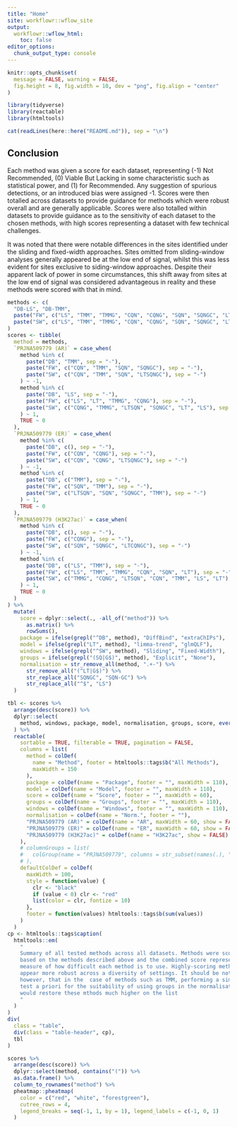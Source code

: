 ```yaml
---
title: "Home"
site: workflowr::wflow_site
output:
  workflowr::wflow_html:
    toc: false
editor_options:
  chunk_output_type: console
---
```


```r
knitr::opts_chunk$set(
  message = FALSE, warning = FALSE,
  fig.height = 8, fig.width = 10, dev = "png", fig.align = "center"
)
```

```r
library(tidyverse)
library(reactable)
library(htmltools)
```


```r
cat(readLines(here::here("README.md")), sep = "\n")
```


## Conclusion

Each method was given a score for each dataset, representing (-1) Not Recommended, (0) Viable But Lacking in some characteristic such as statistical power, and (1) for Recommended.
Any suggestion of spurious detections, or an introduced bias were assigned -1.
Scores were then totalled across datasets to provide guidance for methods which were robust overall and are generally applicable.
Scores were also totalled within datasets to provide guidance as to the sensitivity of each dataset to the chosen methods, with high scores representing a dataset with few technical challenges.

It was noted that there were notable differences in the sites identified under the sliding and fixed-width approaches.
Sites omitted from sliding-window analyses generally appeared be at the low end of signal, whilst this was less evident for sites exclusive to siding-window approaches.
Despite their apparent lack of power in some circumstances, this shift away from sites at the low end of signal was considered advantageous in reality and these methods were scored with that in mind.



```r
methods <- c(
  "DB-LS", "DB-TMM", 
  paste("FW", c("LS", "TMM", "TMMG", "CQN", "CQNG", "SQN", "SQNGC", "LT"), sep = "-"),
  paste("SW", c("LS", "TMM", "TMMG", "CQN", "CQNG", "SQN", "SQNGC", "LT", "LTSQN", "LTSQNGC"), sep = "-")
)
scores <- tibble(
  method = methods,
  `PRJNA509779 (AR)` = case_when(
    method %in% c(
      paste("DB", "TMM", sep = "-"), 
      paste("FW", c("CQN", "TMM", "SQN", "SQNGC"), sep = "-"),
      paste("SW", c("CQN", "TMM", "SQN", "LTSQNGC"), sep = "-")
    ) ~ -1,
    method %in% c(
      paste("DB", "LS", sep = "-"), 
      paste("FW", c("LS", "LT", "TMMG", "CQNG"), sep = "-"),
      paste("SW", c("CQNG", "TMMG", "LTSQN", "SQNGC", "LT", "LS"), sep = "-")
    ) ~ 1,
    TRUE ~ 0
  ),
  `PRJNA509779 (ER)` = case_when(
    method %in% c(
      paste("DB", c(), sep = "-"),
      paste("FW", c("CQN", "CQNG"), sep = "-"),
      paste("SW", c("CQN", "CQNG", "LTSQNGC"), sep = "-")
    ) ~ -1,
    method %in% c(
      paste("DB", c("TMM"), sep = "-"), 
      paste("FW", c("SQN", "TMM"), sep = "-"),
      paste("SW", c("LTSQN", "SQN", "SQNGC", "TMM"), sep = "-")
    ) ~ 1,
    TRUE ~ 0
  ),
  `PRJNA509779 (H3K27ac)` = case_when(
    method %in% c(
      paste("DB", c(), sep = "-"),
      paste("FW", c("CQNG"), sep = "-"),
      paste("SW", c("SQN", "SQNGC", "LTCQNGC"), sep = "-")
    ) ~ -1,
    method %in% c(
      paste("DB", c("LS", "TMM"), sep = "-"), 
      paste("FW", c("LS", "TMM", "TMMG", "CQN", "SQN", "LT"), sep = "-"),
      paste("SW", c("TMMG", "CQNG", "LTSQN", "CQN", "TMM", "LS", "LT"), sep = "-")
    ) ~ 1,
    TRUE ~ 0
  )
) %>% 
  mutate(
    score = dplyr::select(., -all_of("method")) %>% 
      as.matrix() %>% 
      rowSums(),
    package = ifelse(grepl("^DB", method), "DiffBind", "extraChIPs"),
    model = ifelse(grepl("LT", method), "limma-trend", "glmQLF"),
    windows = ifelse(grepl("^SW", method), "Sliding", "Fixed-Width"),
    groups = ifelse(grepl("(SQ|G$)", method), "Explicit", "None"),
    normalisation = str_remove_all(method, ".+-") %>% 
      str_remove_all("(^LT|G$)") %>% 
      str_replace_all("SQNGC", "SQN-GC") %>% 
      str_replace_all("^$", "LS")
  )
```

```r
tbl <- scores %>% 
  arrange(desc(score)) %>% 
  dplyr::select(
    method, windows, package, model, normalisation, groups, score, everything()
  ) %>% 
  reactable(
    sortable = TRUE, filterable = TRUE, pagination = FALSE,
    columns = list(
      method = colDef(
        name = "Method", footer = htmltools::tags$b("All Methods"), 
        maxWidth = 150
      ),
      package = colDef(name = "Package", footer = "", maxWidth = 110),
      model = colDef(name = "Model", footer = "", maxWidth = 110),
      score = colDef(name = "Score", footer = "", maxWidth = 60),
      groups = colDef(name = "Groups", footer = "", maxWidth = 110),
      windows = colDef(name = "Windows", footer = "", maxWidth = 110),
      normalisation = colDef(name = "Norm.", footer = ""),
      "PRJNA509779 (AR)" = colDef(name = "AR", maxWidth = 60, show = FALSE),
      "PRJNA509779 (ER)" = colDef(name = "ER", maxWidth = 60, show = FALSE),
      "PRJNA509779 (H3K27ac)" = colDef(name = "H3K27ac", show = FALSE)
    ),
    # columnGroups = list(
    #   colGroup(name = "PRJNA509779", columns = str_subset(names(.), "PRJNA509779"))
    # ),
    defaultColDef = colDef(
      maxWidth = 100, 
      style = function(value) {
        clr <- "black"
        if (value < 0) clr <- "red"
        list(color = clr, fontize = 10)
      },
      footer = function(values) htmltools::tags$b(sum(values))
    )
  )
cp <- htmltools::tags$caption(
  htmltools::em(
    "
    Summary of all tested methods across all datasets. Methods were scored 
    based on the methods described above and the combined score represents a
    measure of how difficult each method is to use. Highly-scoring methods 
    appear more robust across a diversity of settings. It should be noted,
    however, that in the  case of methods such as TMM, performing a simple
    test a priori for the suitability of using groups in the normalisation, 
    would restore these mthods much higher on the list
    "
  )
)
div(
  class = "table",
  div(class = "table-header", cp),
  tbl
)
```

```r
scores %>% 
  arrange(desc(score)) %>% 
  dplyr::select(method, contains("(")) %>% 
  as.data.frame() %>% 
  column_to_rownames("method") %>% 
  pheatmap::pheatmap(
    color = c("red", "white", "forestgreen"), 
    cutree_rows = 4,
    legend_breaks = seq(-1, 1, by = 1), legend_labels = c(-1, 0, 1)
  )
```

